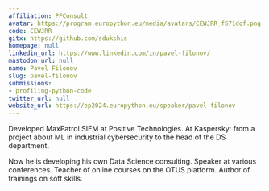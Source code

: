 ```yaml
---
affiliation: PFConsult
avatar: https://program.europython.eu/media/avatars/CEWJRR_fS71dqf.png
code: CEWJRR
gitx: https://github.com/sdukshis
homepage: null
linkedin_url: https://www.linkedin.com/in/pavel-filonov/
mastodon_url: null
name: Pavel Filonov
slug: pavel-filonov
submissions:
- profiling-python-code
twitter_url: null
website_url: https://ep2024.europython.eu/speaker/pavel-filonov
---
```


Developed MaxPatrol SIEM at Positive Technologies. At Kaspersky: from a project about ML in industrial cybersecurity to the head of the DS department.

Now he is developing his own Data Science consulting. Speaker at various conferences. Teacher of online courses on the OTUS platform. Author of trainings on soft skills.
